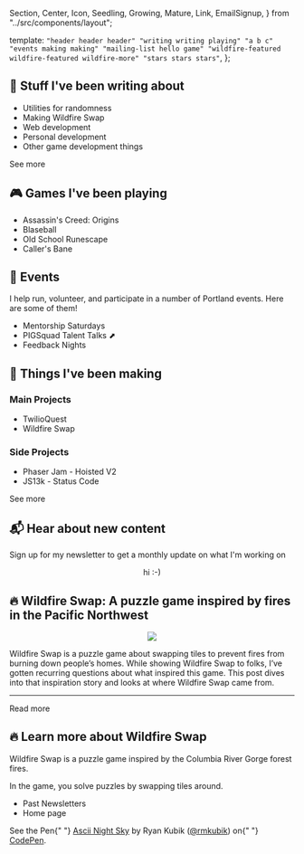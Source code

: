   Section,
  Center,
  Icon,
  Seedling,
  Growing,
  Mature,
  Link,
  EmailSignup,
} from "../src/components/layout";

  template: `
    "header header header"
    "writing writing playing"
    "a b c"
    "events making making"
    "mailing-list hello game"
    "wildfire-featured wildfire-featured wildfire-more"
    "stars stars stars"
`,
};

<Section area="writing" color="lightpink">


## <Icon>📝</Icon> Stuff I've been writing about

- <Link to="/randomness-utils">Utilities for randomness</Link> <Seedling />
- Making Wildfire Swap <Growing/>
- Web development <Mature/>
- Personal development <Growing/>
- Other game development things <Seedling/>

<Link to="https://ryankubik.com/blog">See more</Link>

</Section>
<Section area="playing" color="lightgreen">


## <Icon>🎮</Icon> Games I've been playing

- Assassin's Creed: Origins
- Blaseball
- Old School Runescape
- Caller's Bane

</Section>
<Section area="a"></Section>
<Section area="b" color="black"></Section>
<Section area="c"></Section>
<Section area="events" color="lightsalmon">


## <Icon>📅</Icon> Events

I help run, volunteer, and participate in a number of Portland events. Here are some of them!

- <Link to="https://www.meetup.com/Mentorship-Saturdays/">
    Mentorship Saturdays
  </Link>
- <Link to="/talent-talks">PIGSquad Talent Talks</Link> <span>⬈</span>
- Feedback Nights

</Section>
<Section area="making" color="lightskyblue">


## <Icon>🔨</Icon> Things I've been making

### Main Projects

- TwilioQuest
- Wildfire Swap

### Side Projects

- Phaser Jam - Hoisted V2
- JS13k - Status Code

<Link to="/">See more</Link>

</Section>
<Section area="mailing-list" color="lavender">


## <Icon>📬</Icon> Hear about new content

Sign up for my newsletter to get a monthly update on what I'm working on

<EmailSignup />
</Section>
<Section area="hello" color="black"></Section>
<Section area="game">
  <Center>
    <p>hi :-)</p>
  </Center>
</Section>
<Section area="wildfire-featured">


## <Icon>🔥</Icon> Wildfire Swap: A puzzle game inspired by fires in the Pacific Northwest

<Center>
  <img src="https://ryankubik.com/blog/static/4625c2b5947636670e57c4083152b5bc/b06ae/wildfire-title-with-logo-trimmed.png" />
</Center>

Wildfire Swap is a puzzle game about swapping tiles to prevent fires from burning down people’s homes. While showing Wildfire Swap to folks, I’ve gotten recurring questions about what inspired this game. This post dives into that inspiration story and looks at where Wildfire Swap came from.

<hr />

<Link to="https://ryankubik.com/blog/wildfire-swap-inspiration/">
  Read more
</Link>

</Section>
<Section area="wildfire-more" color="lightsalmon">


## <Icon>🔥</Icon> Learn more about Wildfire Swap

Wildfire Swap is a puzzle game inspired by the Columbia River Gorge forest fires.

In the game, you solve puzzles by swapping tiles around.

- <Link to="/wildfire/newsletters">Past Newsletters</Link>
- <Link to="https://wildfire.fun">Home page</Link>

</Section>
<Section area="stars">
  <p
    className="codepen"
    data-height="265"
    data-theme-id="light"
    data-default-tab="result"
    data-user="rmkubik"
    data-slug-hash="bMZBMw"
    data-pen-title="Ascii Night Sky"
  >
    <span>
      See the Pen{" "}
      <a href="https://codepen.io/rmkubik/pen/bMZBMw">Ascii Night Sky</a> by
      Ryan Kubik (<a href="https://codepen.io/rmkubik">@rmkubik</a>) on{" "}
      <a href="https://codepen.io">CodePen</a>.
    </span>
  </p>
</Section>

